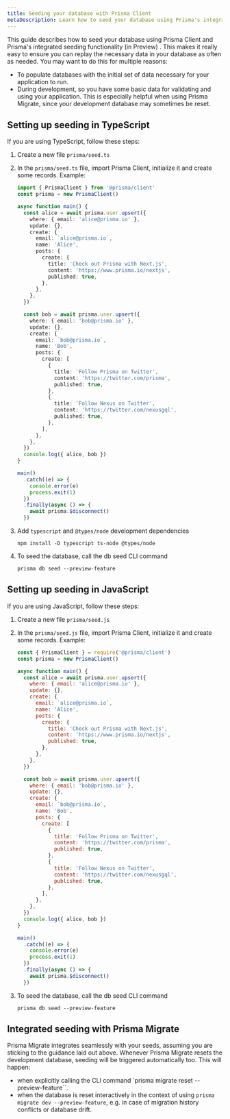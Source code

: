 ```yaml
---
title: Seeding your database with Prisma Client
metaDescription: Learn how to seed your database using Prisma's integrated seeding functionality and Prisma Client 
---
```


<TopBlock>

This guide describes how to seed your database using Prisma Client and Prisma's integrated seeding functionality (in Preview) . This makes it really easy to ensure you can replay the necessary data in your database as often as needed. You may want to do this for multiple reasons:

* To populate databases with the initial set of data necessary for your application to run.
* During development, so you have some basic data for validating and using your application. This is especially helpful when using Prisma Migrate, since your development database may sometimes be reset. 

</TopBlock>

## Setting up seeding in TypeScript

If you are using TypeScript, follow these steps:

1. Create a new file `prisma/seed.ts`
2. In the `prisma/seed.ts` file, import Prisma Client, initialize it and create some records. Example:

    ```ts
    import { PrismaClient } from '@prisma/client'
    const prisma = new PrismaClient()
    
    async function main() {
      const alice = await prisma.user.upsert({
        where: { email: 'alice@prisma.io' },
        update: {},
        create: {
          email: `alice@prisma.io`,
          name: 'Alice',
          posts: {
            create: {
              title: 'Check out Prisma with Next.js',
              content: 'https://www.prisma.io/nextjs',
              published: true,
            },
          },
        },
      })
    
      const bob = await prisma.user.upsert({
        where: { email: 'bob@prisma.io' },
        update: {},
        create: {
          email: `bob@prisma.io`,
          name: 'Bob',
          posts: {
            create: [
              {
                title: 'Follow Prisma on Twitter',
                content: 'https://twitter.com/prisma',
                published: true,
              },
              {
                title: 'Follow Nexus on Twitter',
                content: 'https://twitter.com/nexusgql',
                published: true,
              },
            ],
          },
        },
      })
      console.log({ alice, bob })
    }
    
    main()
      .catch((e) => {
        console.error(e)
        process.exit(1)
      })
      .finally(async () => {
        await prisma.$disconnect()
      })
    ```

3. Add `typescript` and `@types/node` development dependencies 

    ```
    npm install -D typescript ts-node @types/node
    ```

4. To seed the database, call the db seed CLI command

    ```
    prisma db seed --preview-feature
    ```

## Setting up seeding in JavaScript

If you are using JavaScript, follow these steps:

1. Create a new file `prisma/seed.js`
2. In the `prisma/seed.js` file, import Prisma Client, initialize it and create some records. Example:

    ```js
    const { PrismaClient } = require('@prisma/client')
    const prisma = new PrismaClient()
    
    async function main() {
      const alice = await prisma.user.upsert({
        where: { email: 'alice@prisma.io' },
        update: {},
        create: {
          email: `alice@prisma.io`,
          name: 'Alice',
          posts: {
            create: {
              title: 'Check out Prisma with Next.js',
              content: 'https://www.prisma.io/nextjs',
              published: true,
            },
          },
        },
      })
    
      const bob = await prisma.user.upsert({
        where: { email: 'bob@prisma.io' },
        update: {},
        create: {
          email: `bob@prisma.io`,
          name: 'Bob',
          posts: {
            create: [
              {
                title: 'Follow Prisma on Twitter',
                content: 'https://twitter.com/prisma',
                published: true,
              },
              {
                title: 'Follow Nexus on Twitter',
                content: 'https://twitter.com/nexusgql',
                published: true,
              },
            ],
          },
        },
      })
      console.log({ alice, bob })
    }
    
    main()
      .catch((e) => {
        console.error(e)
        process.exit(1)
      })
      .finally(async () => {
        await prisma.$disconnect()
      })
    ```

3. To seed the database, call the db seed CLI command

    ```
    prisma db seed --preview-feature
    ```

## Integrated seeding with Prisma Migrate

Prisma Migrate integrates seamlessly with your seeds, assuming you are sticking to the guidance laid out above.
Whenever Prisma Migrate resets the development database, seeding will be triggered automatically too.
This will happen:

* when explicitly calling the CLI command `prisma migrate reset --preview-feature``.
* when the database is reset interactively in the context of using `prisma migrate dev --preview-feature`, e.g. in case of migration history conflicts or database drift. 
